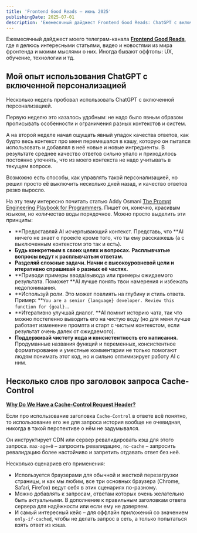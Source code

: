 ```yaml
---
title: 'Frontend Good Reads – июнь 2025'
publishingDate: 2025-07-01
description: 'Ежемесячный дайджест Frontend Good Reads: ChatGPT с включенной персонализацией, заголовок запроса Cache-Control'
---
```


Ежемесячный дайджест моего телеграм-канала **[Frontend Good Reads](https://t.me/goodreadsfrontend)**, где я делюсь интересными статьями, видео и новостями из мира фронтенда и моими мыслями о них. Иногда бывают оффтопы: UX, обучение, технологии и тд.

## Мой опыт использования ChatGPT с включенной персонализацией

Несколько недель пробовал использовать ChatGPT с включенной персонализацией.

Первую неделю это казалось удобным: не надо было явным образом прописывать особенности и ограничения разных контекстов и систем.

А на второй неделе начал ощущать явный упадок качества ответов, как будто весь контекст про меня перемешался в кашу, которую он пытался использовать и добавлял в неё новые и новые ингредиенты. В результате среднее качество ответов сильно упало и приходилось постоянно уточнять, что из моего контекста не надо учитывать в текущем вопросе.

Возможно есть способы, как управлять такой персонализацией, но решил просто её выключить несколько дней назад, и качество ответов резко выросло.

На эту тему интересно почитать статью Addy Osmani [The Prompt Engineering Playbook for Programmers](https://addyo.substack.com/p/the-prompt-engineering-playbook-for). Пишет он, конечно, красивым языком, но количество воды порядочное. Можно просто выделить эти принципы:

- **Предоставляй AI исчерпывающий контекст. Представь, что **AI ничего не знает о проекте кроме того, что ты ему расскажешь (а с выключенным контекстом это так и есть).
- **Будь конкретным в своих целях и вопросах. Расплывчатые вопросы ведут к расплывчатым ответам.**
- **Разделяй сложные задачи. Начни с высокоуровневой цели и итеративно спрашивай о разных её частях.**
- **Приводи примеры ввода/вывода или примеры ожидаемого результата. Поможет **AI лучше понять твои намерения и избежать недопонимания.
- **Используй роли. Это может повлиять на глубину и стиль ответа. Пример: **`You are a senior {language} developer. Review this function for {goal}.`.
- **Итеративно улучшай диалог. **AI помнит историю чата, так что можно постепенно выводить его на чистую воду (но для меня лучше работает изменение промпта и старт с чистым контекстом, если результат очень далек от ожидаемого).
- **Поддерживай чистоту кода и консистентность его написания.** Продуманные названия функций и переменных, консистентное форматирование и уместные комментарии не только помогают людям понимать этот код, но и сильно оптимизирует работу AI с ним.

## Несколько слов про заголовок запроса Cache-Control

**[Why Do We Have a Cache-Control Request Header?](https://csswizardry.com/2025/03/why-do-we-have-a-cache-control-request-header/)**

Если про использование заголовка `Cache-Control` в ответе всё понятно, то использование его же для запроса история вообще не очевидная, никогда в такой перспективе о нём не задумывался.

Он инструктирует CDN или сервер ревалидировать кэш для этого запроса. `max-age=0` – запросить ревалидацию, `no-cache` – запросить ревалидацию более настойчиво и запретить отдавать ответ без неё.

Несколько сценариев его применения:

- Используется браузерами для обычной и жесткой перезагрузки страницы, и как мы любим, все три основных браузера (Chrome, Safari, Firefox) ведут себя в этих сценариях по-разному.
- Можно добавлять к запросам, ответам которых очень желательно быть актуальными. В дополнение к правильным заголовкам ответа сервера для надёжности или если ему не доверяем.
- И самый интересный кейс – для оффлайн приложений со значением `only-if-cached`, чтобы не делать запрос в сеть, а только попытаться взять ответ из кэша.
